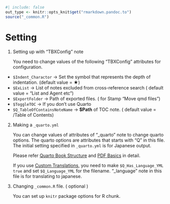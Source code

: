 ```r
#| include: false
out_type <- knitr::opts_knit$get("rmarkdown.pandoc.to")
source("_common.R")
```
# Setting {#sec-setting }

1. Setting up with "TBXConfig" note

    You need to change values of the following "TBXConfig" attributes for configuration.

* `$Indent_Charactor` -> Set the symbol that represents the depth of indentation. (default value = ★)
* `$ExList` -> List of notes excluded from cross-reference search ( default value = "List and Agent etc")
* `$ExportFolder` -> Path of exported files. ( for Stamp "Move qmd files")
* `$ToggleTOC` -> If you don't use Quarto 
* `$Q_TableOfContainsNoteName` -> **$Path** of TOC note. ( default value = /Table of Contents)

2. Making a `_quarto.yml`

    You can change values of  attributes of  "_quarto" note to change quarto options. The quarto options are attributes that starts with "Q" in this file.
The initial setting specified in `_quarto.yml` is for Japanese output.

    Please refer [Quarto Book Structure](https://quarto.org/docs/books/book-structure.html) and [PDF Basics](https://quarto.org/docs/output-formats/pdf-basics.html) in detail.

    If you use [Custom Translations](https://quarto.org/docs/authoring/language.html#custom-translations), you need to make `$Q_Has_Language_YML` `true` and set `$Q_Language_YML` for the filename.
"_language" note in this file is for translating to japanese.

3. Changing `_common.R` file. ( optional )

    You can set up `knitr` package options for R chunk.  
    


